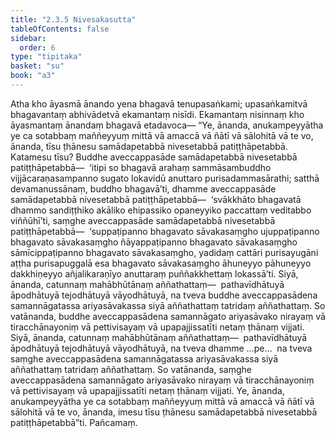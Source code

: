 ```yaml
---
title: "2.3.5 Nivesakasutta"
tableOfContents: false
sidebar:
  order: 6
type: "tipitaka"
basket: "su"
book: "a3"
---
```



<DynamicBreadcrumb />

<Division number="76" book="a3">

<Paragraph number="684" book="a3">
Atha kho āyasmā ānando yena bhagavā tenupasaṅkami; upasaṅkamitvā bhagavantaṃ abhivādetvā ekamantaṃ nisīdi. Ekamantaṃ nisinnaṃ kho āyasmantaṃ ānandaṃ bhagavā etadavoca—
</Paragraph>

<Paragraph number="685" book="a3">
“Ye, ānanda, anukampeyyātha ye ca sotabbaṃ maññeyyuṃ mittā vā amaccā vā ñātī vā sālohitā vā te vo, ānanda, tīsu ṭhānesu samādapetabbā nivesetabbā patiṭṭhāpetabbā. Katamesu tīsu? Buddhe aveccappasāde samādapetabbā nivesetabbā patiṭṭhāpetabbā—  ‘itipi so bhagavā arahaṃ sammāsambuddho vijjācaraṇasampanno sugato lokavidū anuttaro purisadammasārathi; satthā devamanussānaṃ, buddho bhagavā’ti, dhamme aveccappasāde samādapetabbā nivesetabbā patiṭṭhāpetabbā—  ‘svākkhāto bhagavatā dhammo sandiṭṭhiko akāliko ehipassiko opaneyyiko paccattaṃ veditabbo viññūhī’ti, saṃghe aveccappasāde samādapetabbā nivesetabbā patiṭṭhāpetabbā—  ‘suppaṭipanno bhagavato sāvakasaṃgho ujuppaṭipanno bhagavato sāvakasaṃgho ñāyappaṭipanno bhagavato sāvakasaṃgho sāmīcippaṭipanno bhagavato sāvakasaṃgho, yadidaṃ cattāri purisayugāni aṭṭha purisapuggalā esa bhagavato sāvakasaṃgho āhuneyyo pāhuneyyo dakkhiṇeyyo añjalikaraṇīyo anuttaraṃ puññakkhettaṃ lokassā’ti.
</Paragraph>

<Paragraph number="686" book="a3">
Siyā, ānanda, catunnaṃ mahābhūtānaṃ aññathattaṃ—  pathavīdhātuyā āpodhātuyā tejodhātuyā vāyodhātuyā, na tveva buddhe aveccappasādena samannāgatassa ariyasāvakassa siyā aññathattaṃ tatridaṃ aññathattaṃ. So vatānanda, buddhe aveccappasādena samannāgato ariyasāvako nirayaṃ vā tiracchānayoniṃ vā pettivisayaṃ vā upapajjissatīti netaṃ ṭhānaṃ vijjati.
</Paragraph>

<Paragraph number="687" book="a3">
Siyā, ānanda, catunnaṃ mahābhūtānaṃ aññathattaṃ—  pathavīdhātuyā āpodhātuyā tejodhātuyā vāyodhātuyā, na tveva dhamme …pe…  na tveva saṃghe aveccappasādena samannāgatassa ariyasāvakassa siyā aññathattaṃ tatridaṃ aññathattaṃ. So vatānanda, saṃghe aveccappasādena samannāgato ariyasāvako nirayaṃ vā tiracchānayoniṃ vā pettivisayaṃ vā upapajjissatīti netaṃ ṭhānaṃ vijjati.
</Paragraph>

<Paragraph number="688" book="a3">
Ye, ānanda, anukampeyyātha ye ca sotabbaṃ maññeyyuṃ mittā vā amaccā vā ñātī vā sālohitā vā te vo, ānanda, imesu tīsu ṭhānesu samādapetabbā nivesetabbā patiṭṭhāpetabbā”ti.

</Paragraph>
</Division>

<Paragraph number="689" type="center" book="a3">
Pañcamaṃ.
</Paragraph>